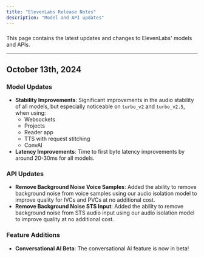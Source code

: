 ```yaml
---
title: "ElevenLabs Release Notes"
description: "Model and API updates"
---
```

###
This page contains the latest updates and changes to ElevenLabs' models and APIs.

---

## October 13th, 2024

### Model Updates

- **Stability Improvements**: Significant improvements in the audio stability of all models, but especially noticeable on `turbo_v2` and `turbo_v2.5`, when using:
  * Websockets
  * Projects
  * Reader app
  * TTS with request stitching
  * ConvAI
- **Latency Improvements**: Time to first byte latency improvements by around 20-30ms for all models.

### API Updates
- **Remove Background Noise Voice Samples**: Added the ability to remove background noise from voice samples using our audio isolation model to improve quality for IVCs and PVCs at no additional cost.
- **Remove Background Noise STS Input**: Added the ability to remove background noise from STS audio input using our audio isolation model to improve quality at no additional cost.

### Feature Additions
- **Conversational AI Beta**: The conversational AI feature is now in beta!
